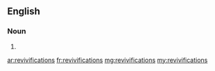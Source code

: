 ==English==

===Noun===
{{head|en}}

# {{plural of|revivification}}

[[ar:revivifications]]
[[fr:revivifications]]
[[mg:revivifications]]
[[my:revivifications]]